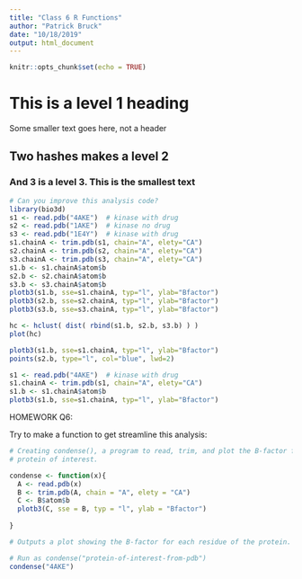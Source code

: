 ```yaml
---
title: "Class 6 R Functions"
author: "Patrick Bruck"
date: "10/18/2019"
output: html_document
---
```


```r
knitr::opts_chunk$set(echo = TRUE)
```

# This is a level 1 heading
Some smaller text goes here, not a header

## Two hashes makes a level 2

### And 3 is a level 3. This is the smallest text







```r
# Can you improve this analysis code?
library(bio3d)
s1 <- read.pdb("4AKE")  # kinase with drug
s2 <- read.pdb("1AKE")  # kinase no drug
s3 <- read.pdb("1E4Y")  # kinase with drug
s1.chainA <- trim.pdb(s1, chain="A", elety="CA")
s2.chainA <- trim.pdb(s2, chain="A", elety="CA")
s3.chainA <- trim.pdb(s3, chain="A", elety="CA")
s1.b <- s1.chainA$atom$b
s2.b <- s2.chainA$atom$b
s3.b <- s3.chainA$atom$b
plotb3(s1.b, sse=s1.chainA, typ="l", ylab="Bfactor")
plotb3(s2.b, sse=s2.chainA, typ="l", ylab="Bfactor")
plotb3(s3.b, sse=s3.chainA, typ="l", ylab="Bfactor")
```


```r
hc <- hclust( dist( rbind(s1.b, s2.b, s3.b) ) )
plot(hc)
```


```r
plotb3(s1.b, sse=s1.chainA, typ="l", ylab="Bfactor")
points(s2.b, type="l", col="blue", lwd=2)
```


```r
s1 <- read.pdb("4AKE")  # kinase with drug
s1.chainA <- trim.pdb(s1, chain="A", elety="CA")
s1.b <- s1.chainA$atom$b
plotb3(s1.b, sse=s1.chainA, typ="l", ylab="Bfactor")
```





HOMEWORK Q6:

Try to make a function to get streamline this analysis:
```r

# Creating condense(), a program to read, trim, and plot the B-factor for each residue of a
# protein of interest.

condense <- function(x){
  A <- read.pdb(x)
  B <- trim.pdb(A, chain = "A", elety = "CA")
  C <- B$atom$b
  plotb3(C, sse = B, typ = "l", ylab = "Bfactor")
  
}

# Outputs a plot showing the B-factor for each residue of the protein.

# Run as condense("protein-of-interest-from-pdb")
condense("4AKE")
```

